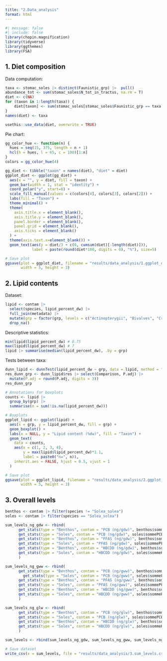 ```yaml
---
title: "2.Data_analysis"
format: html
---
```


```r
#| message: false
#| include: false
library(chopin.magnification)
library(tidyverse)
library(ggthemes)
library(FSA)
```

## 1. Diet composition

Data computation:
```r
taxa <- stomac_soles |> distinct(Faunistic_grp) |>  pull()
abundance_tot <- sum(stomac_soles$N_tot_in_tractus, na.rm = T)
diet <- c(NA)
for (taxon in 1:length(taxa)) {
    diet[taxon] <- sum(stomac_soles[stomac_soles$Faunistic_grp == taxa[taxon], ]$N_tot_in_tractus, na.rm = T) / abundance_tot
}
names(diet) <- taxa

usethis::use_data(diet, overwrite = TRUE)
```

Pie chart:
```r
gg_color_hue <- function(n) {
  hues = seq(15, 375, length = n + 1)
  hcl(h = hues, l = 65, c = 100)[1:n]
}
colors = gg_color_hue(4)

gg_diet <- tibble("taxon" = names(diet), "diet" = diet)
ggplot_diet <- ggplot(gg_diet) +
  aes(x = "", y = diet, fill = taxon) +
  geom_bar(width = 1, stat = "identity") +
  coord_polar("y", start=0) +
  scale_fill_manual(values = c(colors[4], colors[3], colors[2])) +
  labs(fill = "Taxon") +
  theme_minimal() +
  theme(
    axis.title.x = element_blank(),
    axis.title.y = element_blank(),
    panel.border = element_blank(),
    panel.grid = element_blank(),
    axis.ticks = element_blank()
  ) +
  theme(axis.text.x=element_blank()) +
  geom_text(aes(y = diet/3 + c(0, cumsum(diet)[-length(diet)])), 
            label = paste(round(diet*100, digits = 0), "%"), size=5)

# Save plot
ggsave(plot = ggplot_diet, filename = "results/data_analysis/1.ggplot_diet.jpg",
       width = 5, height = 3)
```


## 2. Lipid contents

Dataset:
```r
lipid <- contam |>
  select(species, lipid_percent_dw) |>
  full_join(metadata) |> 
  mutate(grp = factor(grp, levels = c("Actinopterygii", "Bivalves", "Crustaces", "Polychetes"))) |> 
  drop_na()
```

Descriptive statistics:
```r
min(lipid$lipid_percent_dw) # 0.75
max(lipid$lipid_percent_dw) # 7
lipid |> summarise(median(lipid_percent_dw), .by = grp)
```


Tests between taxa:
```r
dunn_lipid <- dunnTest(lipid_percent_dw ~ grp, data = lipid, method = "bonferroni")
res_dunn_grp <- dunn_lipid$res |> select(Comparison, P.adj) |> 
  mutate(P.adj = round(P.adj, digits = 3))
res_dunn_grp
```


```r
# Annotations for boxplots
counts <- lipid |>
  group_by(grp) |> 
  summarise(n = sum(!is.na(lipid_percent_dw)))

# Boxplots
ggplot_lipid <- ggplot(lipid) +
  aes(x = grp, y = lipid_percent_dw, fill = grp) +
  geom_boxplot() +
  labs(x = NULL, y = "Lipid content (%dw)", fill = "Taxon") +
  geom_text(
    data = counts,
    aes(x = c(1, 2, 3, 4),
        y = max(lipid$lipid_percent_dw)*1.1,
        label = paste0("n=", n)),
    inherit.aes = FALSE, hjust = 0.5, vjust = 1
  )

# Save plot
ggsave(plot = ggplot_lipid, filename = "results/data_analysis/2.ggplot_lipid.jpg",
       width = 5, height = 3)
```


## 3. Overall levels

```r
benthos <- contam |> filter(species != "Solea_solea")
soles <- contam |> filter(species == "Solea_solea")

sum_levels_ng_gdw <- rbind(
      get_stats(type = "Benthos", contam = "PCB (ng/gdw)", benthos$sommePCB_ng_gdw), 
      get_stats(type = "Soles", contam = "PCB (ng/gdw)", soles$sommePCB_ng_gdw),
      get_stats(type = "Benthos", contam = "PFAS (ng/gdw)", benthos$sommePFAS_ng_gdw), 
      get_stats(type = "Soles", contam = "PFAS (ng/gdw)", soles$sommePFAS_ng_gdw),
      get_stats(type = "Benthos", contam = "HBCDD (ng/gdw)", benthos$sommeHBCDD_ng_gdw),
      get_stats(type = "Soles", contam = "HBCDD (ng/gdw)", soles$sommeHBCDD_ng_gdw)
      )

sum_levels_ng_gww <- rbind(
      get_stats(type = "Benthos", contam = "PCB (ng/gww)", benthos$sommePCB_ng_gww), 
        get_stats(type = "Soles", contam = "PCB (ng/gww)", soles$sommePCB_ng_gww),
      get_stats(type = "Benthos", contam = "PFAS (ng/gww)", benthos$sommePFAS_ng_gww), 
      get_stats(type = "Soles", contam = "PFAS (ng/gww)", soles$sommePFAS_ng_gww),
      get_stats(type = "Benthos", contam = "HBCDD (ng/gww)", benthos$sommeHBCDD_ng_gww),
      get_stats(type = "Soles", contam = "HBCDD (ng/gww)", soles$sommeHBCDD_ng_gww)
      )

sum_levels_ng_glw <- rbind(
      get_stats(type = "Benthos", contam = "PCB (ng/glw)", benthos$sommePCB_ng_glw), 
      get_stats(type = "Soles", contam = "PCB (ng/glw)", soles$sommePCB_ng_glw),
      get_stats(type = "Benthos", contam = "HBCDD (ng/glw)", benthos$sommeHBCDD_ng_glw),
      get_stats(type = "Soles", contam = "HBCDD (ng/glw)", soles$sommeHBCDD_ng_glw)
      )

sum_levels <- rbind(sum_levels_ng_gdw, sum_levels_ng_gww, sum_levels_ng_glw)

# Save dataset
write_csv(x = sum_levels, file = "results/data_analysis/3.sum_levels.csv")
```



